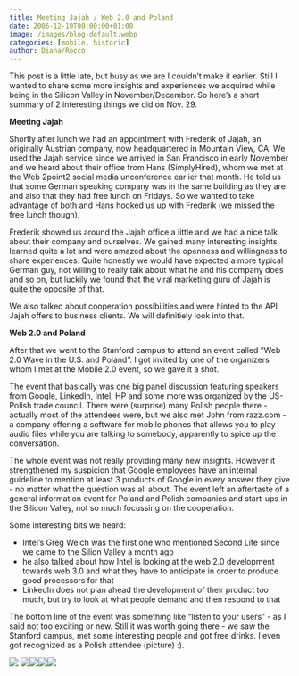 ```yaml
---
title: Meeting Jajah / Web 2.0 and Poland
date: 2006-12-10T00:00:00+01:00
image: /images/blog-default.webp
categories: [mobile, historic]
author: Diana/Rocco
---
```


<div class="entry-content">
This post is a little late, but busy as we are I couldn’t make it earlier. Still I wanted to share some more insights and experiences we acquired while being in the Silicon Valley in November/December. So here’s a short summary of 2 interesting things we did on Nov. 29.



**Meeting Jajah** 





Shortly after lunch we had an appointment with Frederik of Jajah, an originally Austrian company, now headquartered in Mountain View, CA. We used the Jajah service since we arrived in San Francisco in early November and we heard about their office from Hans (SimplyHired), whom we met at the Web 2point2 social media unconference earlier that month. He told us that some German speaking company was in the same building as they are and also that they had free lunch on Fridays. So we wanted to take advantage of both and Hans hooked us up with Frederik (we missed the free lunch though).





Frederik showed us around the Jajah office a little and we had a nice talk about their company and ourselves. We gained many interesting insights, learned quite a lot and were amazed about the openness and willingness to share experiences. Quite honestly we would have expected a more typical German guy, not willing to really talk about what he and his company does and so on, but luckily we found that the viral marketing guru of Jajah is quite the opposite of that.


We also talked about cooperation possibilities and were hinted to the API Jajah offers to business clients. We will definitiely look into that.



**Web 2.0 and Poland** 


After that we went to the Stanford campus to attend an event called ”Web 2.0 Wave in the U.S. and Poland”. I got invited by one of the organizers whom I met at the Mobile 2.0 event, so we gave it a shot.


The event that basically was one big panel discussion featuring speakers from Google, LinkedIn, Intel, HP and some more was organized by the US-Polish trade council. There were (surprise) many Polish people there - actually most of the attendees were, but we also met John from razz.com - a company offering a software for mobile phones that allows you to play audio files while you are talking to somebody, apparently to spice up the conversation.


The whole event was not really providing many new insights. However it strengthened my suspicion that Google employees have an internal guideline to mention at least 3 products of Google in every answer they give - no matter what the question was all about. The event left an aftertaste of a general information event for Poland and Polish companies and start-ups in the Silicon Valley, not so much focussing on the cooperation.





Some interesting bits we heard:
<ul>
	<li>Intel’s Greg Welch was the first one who mentioned Second Life since we came to the Silion Valley a month ago</li>
	<li>he also talked about how Intel is looking at the web 2.0 development towards web 3.0 and what they have to anticipate in order to produce good processors for that</li>
	<li>LinkedIn does not plan ahead the development of their product too much, but try to look at what people demand and then respond to that</li>
</ul>


The bottom line of the event was something like “listen to your users” - as I said not too exciting or new. Still it was worth going there - we saw the Stanford campus, met some interesting people and got free drinks. I even got recognized as a Polish attendee (picture) :).



<img border="0" src="http://static.flickr.com/141/325568337_66ac29f321_d.jpg" /> <img border="0" src="http://static.flickr.com/138/325568016_d131d85361_d.jpg" /><img border="0" src="http://static.flickr.com/141/325567843_a8ccb6c62c_d.jpg" /><img border="0" src="http://static.flickr.com/137/325567652_e681c2716a_d.jpg" /><img border="0" src="http://static.flickr.com/138/325567465_f4ca502e63_d.jpg" />
</div>


